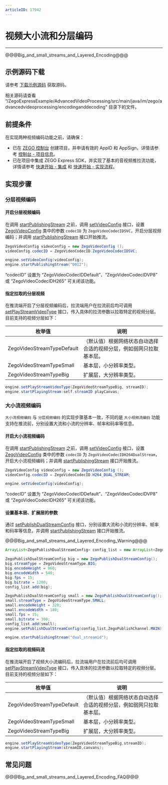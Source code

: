 ```yaml
---
articleID: 17942
---
```

# 视频大小流和分层编码

- - -

@@@Big_and_small_streams_and_Layered_Encoding@@@


## 示例源码下载

请参考 [下载示例源码](!DownloadDemo/DownloadDemo) 获取源码。

相关源码请查看 “/ZegoExpressExample/AdvancedVideoProcessing/src/main/java/im/zego/advancedvideoprocessing/encodinganddecoding” 目录下的文件。


## 前提条件

在实现两种视频编码功能之前，请确保：

- 已在 [ZEGO 控制台](https://console.zego.im) 创建项目，并申请有效的 AppID 和 AppSign，详情请参考 [控制台 - 项目信息](https://doc-zh.zego.im/article/12107)。
- 已在项目中集成 ZEGO Express SDK，并实现了基本的音视频推拉流功能，详情请参考 [快速开始 - 集成](!Integration/SDK_Integration) 和 [快速开始 - 实现流程](!Integration/Solution_Implementation)。



## 实现步骤

### 分层视频编码

#### 开启分层视频编码

在调用 [startPublishingStream](@startPublishingStream) 之前，调用 [setVideoConfig](@setVideoConfig-ZegoExpressEngine) 接口，设置 [ZegoVideoConfig](@-ZegoVideoConfig) 类中的参数 `codecID` 为 `ZegoVideoCodecIDSVC`，开启分层视频编码；并调用 [startPublishingStream](@startPublishingStream) 接口开始推流。

```java
ZegoVideoConfig videoConfig = new ZegoVideoConfig ();
videoConfig.codecID = ZegoVideoCodecID.ZegoVideoCodecIDSVC;

engine.setVideoConfig(videoConfig);
engine.startPublishingStream("0012");
```

<Note title="说明">


“codecID” 设置为 “ZegoVideoCodecIDDefault”、“ZegoVideoCodecIDVP8” 或 “ZegoVideoCodecIDH265” 可关闭该功能。
</Note>

#### 指定拉取的分层视频

在推流端开启了分层视频编码后，拉流端用户在拉流前后均可调用 [setPlayStreamVideoType](@setPlayStreamVideoType) 接口，传入具体的拉流参数以拉取特定的视频分层。目前支持的视频分层如下：

|枚举值|说明|
|-|-|
|ZegoVideoStreamTypeDefault|（默认值）根据网络状态自动选择合适的视频分层，例如弱网只拉取基本层。|
|ZegoVideoStreamTypeSmall| 基本层，小分辨率类型。|
|ZegoVideoStreamTypeBig| 扩展层，大分辨率类型。|

```java
engine.setPlayStreamVideoType(ZegoVideoStreamTypeBig, streamID);
engine.startPlayingStream:self.streamID playCanvas;
```

### 大小流视频编码

`大小流视频编码` 与 `分层视频编码` 的实现步骤基本一致，不同的是 `大小视频流编码` 功能支持在推流前，分别设置大流和小流的分辨率、帧率和码率等信息。

#### 开启大小流视频编码

在调用 [startPublishingStream](@startPublishingStream) 之前，调用 [setVideoConfig](@setVideoConfig-ZegoExpressEngine) 接口，设置 [ZegoVideoConfig](@-ZegoVideoConfig) 类中的参数 `codecID` 为 `ZegoVideoCodecIDH264DualStream`，开启大小流视频编码；并调用 [startPublishingStream](@startPublishingStream) 接口开始推流。

```java
ZegoVideoConfig videoConfig = new ZegoVideoConfig ();
videoConfig.codecID = ZegoVideoCodecID.H264_DUAL_STREAM;

engine.setVideoConfig(videoConfig);
```

<Note title="说明">


“codecID” 设置为 “ZegoVideoCodecIDDefault”、“ZegoVideoCodecIDVP8” 或 “ZegoVideoCodecIDH265” 可关闭该功能。
</Note>

#### 设置基本层、扩展层的参数

通过 [setPublishDualStreamConfig](@setPublishDualStreamConfig) 接口，分别设置大流和小流的分辨率、帧率和码率等信息，并调用 [startPublishingStream](@startPublishingStream) 接口开始推流。

@@@Big_and_small_streams_and_Layered_Encoding_Warning@@@

```java
ArrayList<ZegoPublishDualStreamConfig> config_list = new ArrayList<ZegoPublishDualStreamConfig>();

ZegoPublishDualStreamConfig big = new ZegoPublishDualStreamConfig();
big.streamType = ZegoVideoStreamType.BIG;
big.encodeHeight = 960;
big.encodeWidth = 540;
big.fps = 15;
big.bitrate = 1200;
config_list.add(big);

ZegoPublishDualStreamConfig small = new ZegoPublishDualStreamConfig();
small.streamType = ZegoVideoStreamType.SMALL;
small.encodeHeight = 320;
small.encodeWidth = 180;
small.fps = 15;
small.bitrate = 300;
config_list.add(small);
engine.setPublishDualStreamConfig(config_list,ZegoPublishChannel.MAIN);

engine.startPublishingStream("dual_streamid");
```

#### 指定拉取的视频码流

在推流端开启了视频大小流编码后，拉流端用户在拉流前后均可调用 [setPlayStreamVideoType](@setPlayStreamVideoType) 接口，传入具体的拉流参数以拉取特定的视频分层。目前支持的视频分层如下：

|枚举值|说明|
|-|-|
|ZegoVideoStreamTypeDefault|（默认值）根据网络状态自动选择合适的视频分层，例如弱网只拉取基本层。|
|ZegoVideoStreamTypeSmall| 基本层，小分辨率类型。|
|ZegoVideoStreamTypeBig| 扩展层，大分辨率类型。|

```java
engine.setPlayStreamVideoType(ZegoVideoStreamTypeBig,streamID);
engine.startPlayingStream(streamID,canvans);
```

## 常见问题

@@@Big_and_small_streams_and_Layered_Encoding_FAQ@@@
